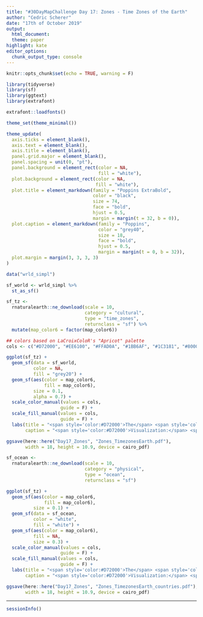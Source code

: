 ```yaml
---
title: "#30DayMapChallenge Day 17: Zones - Time Zones of the Earth"
author: "Cedric Scherer"
date: "17th of October 2019"
output:
  html_document:
  theme: paper
highlight: kate
editor_options:
  chunk_output_type: console
---
```

  
```r
knitr::opts_chunk$set(echo = TRUE, warning = F)
```

```r
library(tidyverse)
library(sf)
library(ggtext)
library(extrafont)

extrafont::loadfonts()

theme_set(theme_minimal())

theme_update(
  axis.ticks = element_blank(),
  axis.text = element_blank(),
  axis.title = element_blank(),
  panel.grid.major = element_blank(),
  panel.spacing = unit(0, "pt"),
  panel.background = element_rect(color = NA, 
                                  fill = "white"),
  plot.background = element_rect(color = NA, 
                                 fill = "white"),
  plot.title = element_markdown(family = "Poppins ExtraBold", 
                                color = "black",
                                size = 74, 
                                face = "bold",
                                hjust = 0.5,
                                margin = margin(t = 32, b = 0)),
  plot.caption = element_markdown(family = "Poppins", 
                                  color = "grey40", 
                                  size = 18, 
                                  face = "bold",
                                  hjust = 0.5,
                                  margin = margin(t = 0, b = 32)),
  plot.margin = margin(3, 3, 3, 3)
)
```

```r
data("wrld_simpl")

sf_world <- wrld_simpl %>% 
  st_as_sf()

sf_tz <-
  rnaturalearth::ne_download(scale = 10, 
                             category = "cultural", 
                             type = "time_zones",
                             returnclass = "sf") %>% 
  mutate(map_color6 = factor(map_color6))

## colors based on LaCroixColoR's "Apricot" palette
cols <- c("#D72000", "#EE6100", "#FFAD0A", "#1BB6AF", "#1C3181", "#800080")
```

```r
ggplot(sf_tz) + 
  geom_sf(data = sf_world, 
          color = NA, 
          fill = "grey20") + 
  geom_sf(aes(color = map_color6, 
              fill = map_color6), 
          size = 0.1,
          alpha = 0.7) + 
  scale_color_manual(values = cols,
                    guide = F) +
  scale_fill_manual(values = cols,
                    guide = F) +
  labs(title = "<span style='color:#D72000'>The</span> <span style='color:#EE6100'>Time</span> <span style='color:#FFAD0A'>Zones</span> <span style='color:#1BB6AF'>of</span> <span style='color:#1C3181'>the</span> <span style='color:#800080'>World</span>",
       caption = "<span style='color:#D72000'>Visualization:</span> <span style='color:#EE6100'>Cédric</span> <span style='color:#FFAD0A'>Scherer</span>  •  <span style='color:#1BB6AF'>Data:</span> <span style='color:#1C3181'>Natural</span> <span style='color:#800080'>Earth</span>")

ggsave(here::here("Day17_Zones", "Zones_TimezonesEarth.pdf"), 
       width = 18, height = 10.9, device = cairo_pdf)
```

```r
sf_ocean <-
  rnaturalearth::ne_download(scale = 10, 
                             category = "physical", 
                             type = "ocean",
                             returnclass = "sf")

ggplot(sf_tz) + 
  geom_sf(aes(color = map_color6, 
              fill = map_color6), 
          size = 0.1) + 
  geom_sf(data = sf_ocean, 
          color = "white", 
          fill = "white") + 
  geom_sf(aes(color = map_color6), 
          fill = NA,
          size = 0.3) + 
  scale_color_manual(values = cols,
                    guide = F) +
  scale_fill_manual(values = cols,
                    guide = F) +
  labs(title = "<span style='color:#D72000'>The</span> <span style='color:#EE6100'>Time</span> <span style='color:#FFAD0A'>Zones</span> <span style='color:#1BB6AF'>of</span> <span style='color:#1C3181'>the</span> <span style='color:#800080'>World</span>",
       caption = "<span style='color:#D72000'>Visualization:</span> <span style='color:#EE6100'>Cédric</span> <span style='color:#FFAD0A'>Scherer</span>  •  <span style='color:#1BB6AF'>Data:</span> <span style='color:#1C3181'>Natural</span> <span style='color:#800080'>Earth</span>")

ggsave(here::here("Day17_Zones", "Zones_TimezonesEarth_countries.pdf"), 
       width = 18, height = 10.9, device = cairo_pdf)
```

***

```r
sessionInfo()
```

